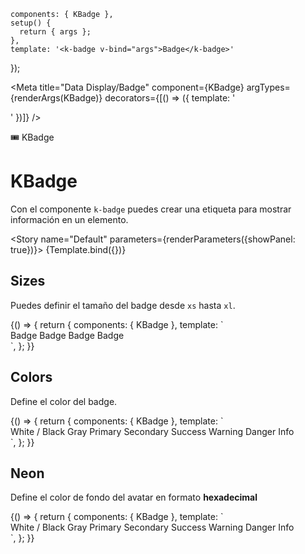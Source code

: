 
    components: { KBadge },
    setup() {
      return { args };
    },
    template: '<k-badge v-bind="args">Badge</k-badge>'
});

<Meta title="Data Display/Badge" component={KBadge} argTypes={renderArgs(KBadge)} decorators={[() => ({ template: '<div class="flex items-center justify-center p-10"><story /></div>' })]} />

<SHead image="https://media0.giphy.com/media/kBEtDVGrBI0gHER5eP/giphy.gif?cid=ecf05e47ohib96nnz2ri6frve32s584yz5cuz6gelv7asi98&rid=giphy.gif&ct=g">🎟 KBadge</SHead>

# KBadge
Con el componente `k-badge` puedes crear una etiqueta para mostrar información en un elemento.

<Story name="Default" parameters={renderParameters({showPanel: true})}>
  {Template.bind({})}
</Story>

<ArgsTable story="Default" />

## **Sizes**
Puedes definir el tamaño del badge desde `xs` hasta `xl`.

<Canvas>
  <Story name="Sizes" argTypes={renderArgs(KBadge, {}, true)} parameters={renderParameters({showPanel: false})}>
    {() => {
      return {
        components: { KBadge },
        template: `
          <div class="flex flex-row gap-4 items-center">
            <k-badge size="xs">Badge</k-badge>
            <k-badge size="sm">Badge</k-badge>
            <k-badge size="md">Badge</k-badge>
            <k-badge size="lg">Badge</k-badge>
          </div>
        `,
      };
    }}
  </Story>
</Canvas>

## **Colors**
Define el color del badge.

<Canvas>
  <Story name="Colors" argTypes={renderArgs(KBadge, {}, true)} parameters={renderParameters({showPanel: false})}>
    {() => {
      return {
        components: { KBadge },
        template: `
          <div class="flex flex-row gap-4 items-center">
            <k-badge color="white">White / Black</k-badge>
            <k-badge color="gray">Gray</k-badge>
            <k-badge color="primary">Primary</k-badge>
            <k-badge color="secondary">Secondary</k-badge>
            <k-badge color="success">Success</k-badge>
            <k-badge color="warning">Warning</k-badge>
            <k-badge color="danger">Danger</k-badge>
            <k-badge color="info">Info</k-badge>
          </div>
        `,
      };
    }}
  </Story>
</Canvas>

## **Neon**
Define el color de fondo del avatar en formato **hexadecimal**

<Canvas>
  <Story name="Neon" argTypes={renderArgs(KBadge, {}, true)} parameters={renderParameters({showPanel: false})}>
    {() => {
      return {
        components: { KBadge },
        template: `
          <div class="flex flex-row gap-4 items-center">
            <k-badge neon color="white">White / Black</k-badge>
            <k-badge neon color="gray">Gray</k-badge>
            <k-badge neon color="primary">Primary</k-badge>
            <k-badge neon color="secondary">Secondary</k-badge>
            <k-badge neon color="success">Success</k-badge>
            <k-badge neon color="warning">Warning</k-badge>
            <k-badge neon color="danger">Danger</k-badge>
            <k-badge neon color="info">Info</k-badge>
          </div>
        `,
      };
    }}
  </Story>
</Canvas>